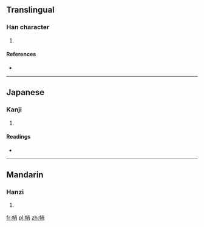 ==Translingual==

===Han character===
{{Han char|rn=50|rad=巾|as=07|sn=10|four=4922<sub>7</sub>|canj=中月火月 (LBFB)|ids=⿰[[巾]][[肖]]}}

# {{defn|Han|sort=巾07}}

====References====
* {{Han ref|kx=0331.290|dkj=08910|dj=0637.220|hdz=10739.180|uh=5E29|ud=24105|bh=D173|bd=53619}}

----

==Japanese==

===Kanji===
{{ja-kanji|grade=|rs=巾07}}

# {{defn|lang=ja|sort=巾07}}

====Readings====
* {{ja-readings|on=[[せう]] (seu)|kun=[[はちまき]] (hachimaki), [[ずきん]] (zukin)}}

----

==Mandarin==

===Hanzi===
{{cmn-hanzi|pin=[[qiào]] ([[qiao4]])|wg=ch'iao<sup>4</sup>}}

# {{defn|lang=cmn|sort=巾07}}

[[fr:帩]]
[[pl:帩]]
[[zh:帩]]